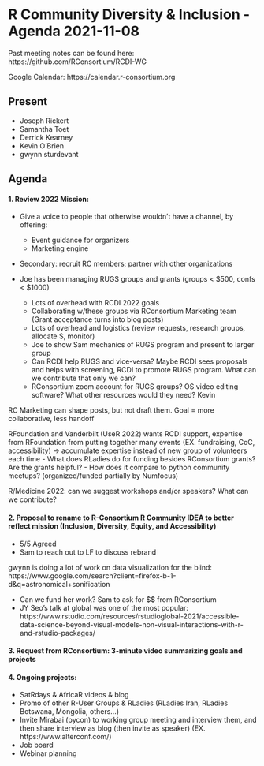 # R Community Diversity & Inclusion - Agenda 2021-11-08

Past meeting notes can be found here: https://github.com/RConsortium/RCDI-WG

Google Calendar: https://calendar.r-consortium.org

## Present

- Joseph Rickert
- Samantha Toet
- Derrick Kearney
- Kevin O’Brien
- gwynn sturdevant

## Agenda

#### 1. Review 2022 Mission:
  + Give a voice to people that otherwise wouldn’t have a channel, by offering:
    + Event guidance for organizers
    + Marketing engine 
  + Secondary: recruit RC members; partner with other organizations
  
- Joe has been managing RUGS groups and grants (groups < $500, confs < $1000)
  - Lots of overhead with RCDI 2022 goals
  - Collaborating w/these groups via RConsortium Marketing team (Grant acceptance turns into blog posts)
  - Lots of overhead and logistics (review requests, research groups, allocate $, monitor)
  - Joe to show Sam mechanics of RUGS program and present to larger group
  - Can RCDI help RUGS and vice-versa? Maybe RCDI sees proposals and helps with screening, RCDI to promote RUGS program. What can we contribute that only we can?
  - RConsortium zoom account for RUGS groups? OS video editing software? What other resources would they need? Kevin

RC Marketing can shape posts, but not draft them. Goal = more collaborative, less handoff 

RFoundation and Vanderbilt (UseR 2022) wants RCDI support, expertise from RFoundation from putting together many events (EX. fundraising, CoC, accessibility) → accumulate expertise instead of new group of volunteers each time 
  - What does RLadies do for funding besides RConsortium grants? Are the grants helpful?
  - How does it compare to python community meetups? (organized/funded partially by Numfocus)

R/Medicine 2022: can we suggest workshops and/or speakers? What can we contribute? 

#### 2. Proposal to rename to R-Consortium R Community IDEA to better reflect mission (Inclusion, Diversity, Equity, and Accessibility) 
  - 5/5 Agreed 
  - Sam to reach out to LF to discuss rebrand 

gwynn is doing a lot of work on data visualization for the blind: https://www.google.com/search?client=firefox-b-1-d&q=astronomical+sonification 

  - Can we fund her work? Sam to ask for $$ from RConsortium
  - JY Seo’s talk at global was one of the most popular: https://www.rstudio.com/resources/rstudioglobal-2021/accessible-data-science-beyond-visual-models-non-visual-interactions-with-r-and-rstudio-packages/

#### 3. Request from RConsortium: 3-minute video summarizing goals and projects

#### 4. Ongoing projects:

- SatRdays & AfricaR videos & blog
- Promo of other R-User Groups & RLadies (RLadies Iran, RLadies Botswana, Mongolia, others...)
- Invite Mirabai (pycon) to working group meeting and interview them, and then share interview as blog (then invite as speaker) (EX. https://www.alterconf.com/) 
- Job board
- Webinar planning

